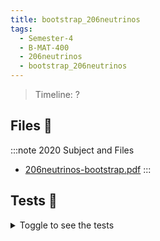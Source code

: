 ```yaml
---
title: bootstrap_206neutrinos
tags:
  - Semester-4
  - B-MAT-400
  - 206neutrinos
  - bootstrap_206neutrinos
---
```

> Timeline: ?


## Files 📂

:::note 2020 Subject and Files
- [206neutrinos-bootstrap.pdf](https://github.com/Studio-17/Epitech-Subjects/raw/main/Semester-4/B-MAT-400/206neutrinos/bootstrap_206neutrinos/206neutrinos-bootstrap.pdf)
:::

## Tests 🤖
<details>
  <summary>Toggle to see the tests</summary>
  <div>
Yo
  </div>
</details>

